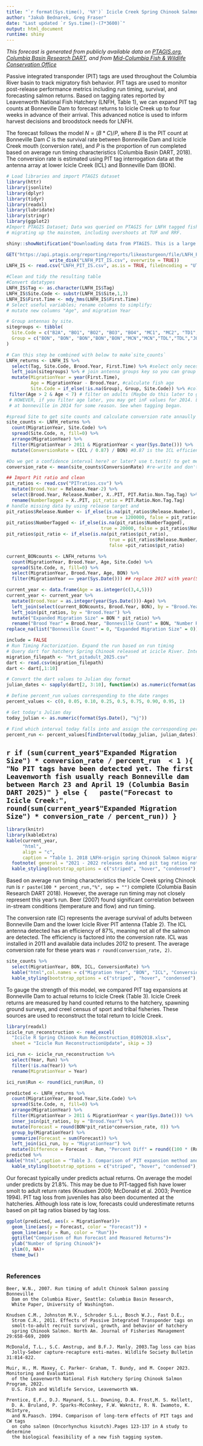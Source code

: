 ```yaml
---
title: "`r format(Sys.time(), '%Y')` Icicle Creek Spring Chinook Salmon Forecast"
author: "Jakub Bednarek, Greg Fraser"
date: "Last updated `r Sys.time()-(7*3600)`"
output: html_document
runtime: shiny
---
```


*This forecast is generated from publicly available data on [PTAGIS.org](https://www.ptagis.org), [Columbia Basin Research DART](http://www.cbr.washington.edu/dart/query/pitadult_hrt), and from [Mid-Columbia Fish & Wildlife Conservation Office](https://www.fws.gov/leavenworthfisheriescomplex/MidColumbiaFWCO/MCFWCOVisit.cfm)*

Passive integrated transponder (PIT) tags are used throughout the Columbia River basin to track migratory fish behavior. PIT tags are used to monitor post-release performance metrics including run timing, survival, and forecasting salmon returns. Based on tagging rates reported by Leavenworth National Fish Hatchery (LNFH, Table 1), we can expand PIT tag counts at Bonneville Dam to forecast returns to Icicle Creek up to four weeks in advance of their arrival. This advanced notice is used to inform harvest decisions and broodstock needs for LNFH. 

The forecast follows the model $N = (B * C) / P$, where $B$ is the PIT count at Bonneville Dam $C$ is the survival rate between Bonneville Dam and Icicle Creek mouth (conversion rate), and $P$ is the proportion of run completed based on average run timing characteristics (Columbia Basin DART, 2018). The conversion rate is estimated using PIT tag interrogation data at the antenna array at lower Icicle Creek (ICL) and Bonneville Dam (BON). 

```r
# Load libraries and import PTAGIS dataset
library(httr)
library(jsonlite)
library(dplyr)
library(tidyr)
library(readxl)
library(lubridate)
library(stringr)
library(ggplot2)
#Import PTAGIS Dataset; Data was queried on PTAGIS for LNFH tagged fish
# migrating up the mainstem, including overshoots at TUF and RRF.

shiny::showNotification("Downloading data from PTAGIS. This is a large dataset and may take some time...", duration = 15)# API request for daily report

GET("https://api.ptagis.org/reporting/reports/likeasturgeon/file/LNFH_PIT_IS.csv",
                write_disk("LNFH_PIT_IS.csv", overwrite = TRUE))
LNFH_IS <- read.csv("LNFH_PIT_IS.csv", as.is = TRUE, fileEncoding = "UTF-16LE")

#Clean and tidy the resulting table
#Convert datatypes
LNFH_IS$Tag <- as.character(LNFH_IS$Tag)
LNFH_IS$Site.Code <- substr(LNFH_IS$Site,1,3)
LNFH_IS$First.Time <- mdy_hms(LNFH_IS$First.Time)
# Select useful variables; rename columns to simplify; 
# mutate new columns "Age", and migration Year

# Group antennas by site. 
sitegroups <- tibble(
  Site.Code = c("B2A", "BO1", "BO2", "BO3", "BO4", "MC1", "MC2", "TD1","TD2","JO1", "JO2","PRA"),
  Group = c("BON", "BON", "BON","BON","BON","MCN","MCN","TDL","TDL","JOD","JOD", "PRA")
)

# Can this step be combined with below to make`site_counts`
LNFH_returns <- LNFH_IS %>%
  select(Tag, Site.Code, Brood.Year, First.Time) %>% #select only necessary columns
  left_join(sitegroups) %>% # join antenna groups key so you can group by site R/T antenna
  mutate(MigrationYear = year(First.Time), 
         Age = MigrationYear - Brood.Year, #calculate fish age
         Site.Code = if_else(!is.na(Group), Group, Site.Code)) %>% #collapse sites with only one antenna
 filter(Age > 2 & Age < 7) # filter on adults (Maybe do this later to get more conversion rates)
 # HOWEVER, if you filter age later, you may get inF values for 2014. Looks like no fish detected
 # at bonneville in 2014 for some reason. See when tagging began. 

#spread Site to get site counts and calculate conversion rate annaully
site_counts <- LNFH_returns %>% 
  count(MigrationYear, Site.Code) %>% 
  spread(Site.Code, n, fill=0) %>% 
  arrange(MigrationYear) %>% 
  filter(MigrationYear > 2011 & MigrationYear < year(Sys.Date())) %>%
  mutate(ConversionRate = (ICL / 0.87) / BON) #0.87 is the ICL efficiency 

#Do we get a confidence interval here? or later? use t.test() to get mean and 95% CI
conversion_rate <- mean(site_counts$ConversionRate) #re-write and don't use mean conversion - be more accurate

## Import Pit ratio and clean
pit_ratios <- read.csv("PITratios.csv") %>%
  mutate(Brood.Year = Release.Year-2) %>%
  select(Brood.Year, Release.Number, X..PIT, PIT.Ratio.Non.Tag.Tag) %>%
  rename(NumberTagged = X..PIT, pit_ratio = PIT.Ratio.Non.Tag.Tag) 
# handle missing data by using release target and 
pit_ratios$Release.Number <- if_else(is.na(pit_ratios$Release.Number), 
                                     true = 1200000, false = pit_ratios$Release.Number)
pit_ratios$NumberTagged <- if_else(is.na(pit_ratios$NumberTagged), 
                                   true = 20000, false = pit_ratios$NumberTagged)
pit_ratios$pit_ratio <- if_else(is.na(pit_ratios$pit_ratio), 
                                      true = pit_ratios$Release.Number/pit_ratios$NumberTagged, 
                                      false =pit_ratios$pit_ratio)
```

```r
current_BONcounts <- LNFH_returns %>% 
  count(MigrationYear, Brood.Year, Age, Site.Code) %>% 
  spread(Site.Code, n, fill=0) %>% 
  select(MigrationYear, Brood.Year, Age, BON) %>%
  filter(MigrationYear == year(Sys.Date())) ## replace 2017 with year(Sys.Date())

current_year <- data.frame(Age = as.integer(c(3,4,5)))
current_year <- current_year %>%
  mutate(Brood.Year = as.integer(year(Sys.Date()))-Age) %>%
  left_join(select(current_BONcounts, Brood.Year, BON), by = "Brood.Year" ) %>%
  left_join(pit_ratios, by = "Brood.Year") %>%
  mutate("Expanded Migration Size" = BON * pit_ratio) %>%
  rename("Brood Year" = Brood.Year, "Bonneville Count" = BON, "Number Released" = Release.Number, "Number Tagged" = NumberTagged, "Ratio Released:Tagged" = pit_ratio)%>%
replace_na(list("Bonneville Count" = 0, "Expanded Migration Size" = 0)) 

include = FALSE
# Run Timing Factorization. Expand the run based on run timing
# Query dart for hatchery Spring Chinook released at icicle River. Interestingly, the average run timing is 2 days later than 10 years ago when this script was written!
migration_filepath <- "hrt_pitadult_2025.csv"
dart <- read.csv(migration_filepath)
dart <- dart[,1:10]

# Convert the dart values to Julian day format
julian_dates <- sapply(dart[2, 3:10], function(x) as.numeric(format(as.Date(x, format="%m/%d"), "%j")))

# Define percent_run values corresponding to the date ranges
percent_values <- c(0, 0.05, 0.10, 0.25, 0.5, 0.75, 0.90, 0.95, 1)

# Get today's Julian day
today_julian <- as.numeric(format(Sys.Date(), "%j"))

# Find which interval today falls into and assign the corresponding percent_run value
percent_run <- percent_values[findInterval(today_julian, julian_dates)]
```
## `r if (sum(current_year$"Expanded Migration Size") * conversion_rate / percent_run  < 1 ){
  "No PIT tags have been detected yet. The first Leavenworth fish usually reach Bonneville dam between March 23 and April 19 (Columbia Basin DART 2025)"
} else {
  paste("Forecast to Icicle Creek:", round(sum(current_year$"Expanded Migration Size") * conversion_rate / percent_run))
}`

```r
library(knitr)
library(kableExtra)
kable(current_year, 
      "html", 
      align = "c", 
      caption = "Table 1. 2018 LNFH-origin spring Chinook Salmon migration characterists and migration size estimate.") %>%
  footnote( general = "2021 - 2022 releases data and pit tag ratios not yet published. Release and tagging targets are used.") %>%
  kable_styling(bootstrap_options = c("striped", "hover", "condensed"), full_width = F, position = "left")
```

Based on average run timing characteristics the Icicle Creek spring Chinook run is `r paste(100 * percent_run,"%", sep = "")` complete (Columbia Basin Research DART 2018). However, the average run timing may not closely represent this year's run. Beer (2007) found significant correlation between in-stream conditions (temperature and flow) and run timing. 

The conversion rate (C) represents the average survival of adults between Bonneville Dam and the lower Icicle River PIT antenna (Table 2). The ICL antenna detected has an efficiency of 87%, meaning not all of the salmon are detected. The efficiency is factored into the conversion rate. ICL was installed in 2011 and available data includes 2012 to present. The average conversion rate for these years was `r round(conversion_rate, 2)`.

```r
site_counts %>%
  select(MigrationYear, BON, ICL, ConversionRate) %>%
  kable("html",col.names = c("Migration Year", "BON", "ICL", "Conversion Rate"), align = c("c", "c", "l"), caption = "Table 2. PIT tag counts at Bonneville Dam (BON), Icicle Creek Lower Array (ICL) and resulting conversion rates. (PTAGIS, 2018)") %>%
  kable_styling(bootstrap_options = c("striped", "hover", "condensed"), full_width = F, position = "left")
```

To gauge the strength of this model, we compared PIT tag expansions at Bonneville Dam to actual returns to Icicle Creek (Table 3). Icicle Creek returns are measured by hand counted returns to the hatchery, spawning ground surveys, and creel census of sport and tribal fisheries. These sources are used to reconstruct the total return to Icicle Creek.

```r
library(readxl)
icicle_run_reconstruction <- read_excel(
  "Icicle R Spring Chinook Run Reconstruction_01092018.xlsx", 
  sheet = "Icicle Run ReconstructionUpdate", skip = 3)

ici_run <- icicle_run_reconstruction %>%
  select(Year, Run) %>%
  filter(!is.na(Year)) %>%
  rename(MigrationYear = Year)

ici_run$Run <- round(ici_run$Run, 0)

predicted <- LNFH_returns %>% 
  count(MigrationYear, Brood.Year,Site.Code) %>% 
  spread(Site.Code, n, fill=0) %>% 
  arrange(MigrationYear) %>% 
  filter(MigrationYear > 2011 & MigrationYear < year(Sys.Date())) %>%
  inner_join(pit_ratios, by = "Brood.Year") %>%
  mutate(Forecast = round(BON*pit_ratio*conversion_rate, 0)) %>%
  group_by(MigrationYear) %>%
  summarize(Forecast = sum(Forecast)) %>%
  left_join(ici_run, by = "MigrationYear") %>%
  mutate(Difference = Forecast - Run, "Percent Diff" = round((100 * (Run-Forecast) / Run), 0) )
predicted %>%
kable("html",caption = "Table 3. Comparison of PIT expansion method and actual returns to Icicle Creek.") %>%
  kable_styling(bootstrap_options = c("striped", "hover", "condensed"), full_width = F, position = "left")
```

Our forecast typically under predicts actual returns. On average the model under predicts by 21.8%. This may be due to PIT-tagged fish have lower smolt to adult return rates (Knudsen 2009; McDonald et al. 2003; Prentice 1994). PIT tag loss from juveniles has also been documented at the hatcheries. Although loss rate is low, forecasts could underestimate returns based on pit tag ratios biased by tag loss.  

```r
ggplot(predicted, aes(x = MigrationYear))+
  geom_line(aes(y = Forecast, color = "Forecast")) +
  geom_line(aes(y = Run, color = "Run"))+
  ggtitle("Comparison of Run Forecast and Measured Returns")+
  ylab("Number of Spring Chinook")+
  ylim(0, NA)+
  theme_bw()
  
```


### References
    Beer, W.N., 2007. Run timing of adult Chinook Salmon passing Bonneville 
      Dam on the Columbia River, Seattle: Columbia Basin Research, 
      White Paper, University of Washington.
    
    Knudsen C.M., Johnston M.V., Schroder S.L., Bosch W.J., Fast D.E., 
      Strom C.R., 2011. Effects of Passive Integrated Transponder tags on 
      smolt-to-adult recruit survival, growth, and behavior of hatchery 
      spring Chinook Salmon. North Am. Journal of Fisheries Management 29:658-669, 2009
      
    McDonald, T.L., S.C. Amstrup, and B.F.J. Manly. 2003.Tag loss can bias
      Jolly-Seber capture-recapture esti-mates. Wildlife Society Bulletin 31:814-822.
      
    Muir, H., M. Maxey, C. Parker- Graham, T. Bundy, and M. Cooper 2023. Monitoring and Evaluation 
      of the Leavenworth National Fish Hatchery Spring Chinook Salmon Program, 2022. 
      U.S. Fish and Wildlife Service, Leavenworth WA.
    
    Prentice, E.F., D.J. Maynard, S.L. Downing, D.A. Frost,M. S. Kellett, 
      D. A. Bruland, P. Sparks-McConkey, F.W. Waknitz, R. N. Iwamoto, K. McIntyre, 
      and N.Paasch. 1994. Comparison of long-term effects of PIT tags and CW tags 
      on coho salmon (Oncorhynchus kisutch).Pages 123-137 in A study to determine
      the biological feasibility of a new fish tagging system.
